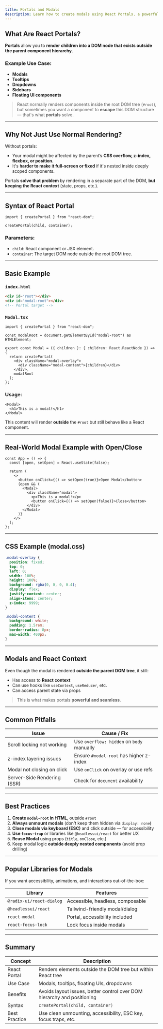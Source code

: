 ```yaml
---
title: Portals and Modals
description: Learn how to create modals using React Portals, a powerful feature for rendering components outside the main DOM hierarchy.
---
```


## What Are React Portals?

**Portals** allow you to **render children into a DOM node that exists outside the parent component hierarchy**.

### Example Use Case:

- **Modals**
- **Tooltips**
- **Dropdowns**
- **Sidebars**
- **Floating UI components**

> React normally renders components inside the root DOM tree (`#root`), but sometimes you want a component to **escape** this DOM structure — that's what **portals** solve.

---

## Why Not Just Use Normal Rendering?

Without portals:

- Your modal might be affected by the parent’s **CSS overflow, z-index, flexbox, or position**.
- It's **harder to make it full-screen or fixed** if it's nested inside deeply scoped components.

Portals **solve that problem** by rendering in a separate part of the DOM, **but keeping the React context** (state, props, etc.).

---

## Syntax of React Portal

```tsx
import { createPortal } from "react-dom";

createPortal(child, container);
```

### Parameters:

- `child`: React component or JSX element.
- `container`: The target DOM node outside the root DOM tree.

---

## Basic Example

### `index.html`

```html
<div id="root"></div>
<div id="modal-root"></div>
<!-- Portal target -->
```

### `Modal.tsx`

```tsx
import { createPortal } from "react-dom";

const modalRoot = document.getElementById("modal-root") as HTMLElement;

export const Modal = ({ children }: { children: React.ReactNode }) => {
  return createPortal(
    <div className="modal-overlay">
      <div className="modal-content">{children}</div>
    </div>,
    modalRoot
  );
};
```

### Usage:

```tsx
<Modal>
  <h1>This is a modal!</h1>
</Modal>
```

This content will render **outside** the `#root` but still behave like a React component.

---

## Real-World Modal Example with Open/Close

```tsx
const App = () => {
  const [open, setOpen] = React.useState(false);

  return (
    <>
      <button onClick={() => setOpen(true)}>Open Modal</button>
      {open && (
        <Modal>
          <div className="modal">
            <p>This is a modal!</p>
            <button onClick={() => setOpen(false)}>Close</button>
          </div>
        </Modal>
      )}
    </>
  );
};
```

---

## CSS Example (modal.css)

```css
.modal-overlay {
  position: fixed;
  top: 0;
  left: 0;
  width: 100%;
  height: 100%;
  background: rgba(0, 0, 0, 0.4);
  display: flex;
  justify-content: center;
  align-items: center;
  z-index: 9999;
}

.modal-content {
  background: white;
  padding: 1.5rem;
  border-radius: 8px;
  max-width: 400px;
}
```

---

## Modals and React Context

Even though the modal is rendered **outside the parent DOM tree**, it still:

- Has access to **React context**
- Can use hooks like `useContext`, `useReducer`, etc.
- Can access parent state via props

> This is what makes portals **powerful and seamless**.

---

## Common Pitfalls

| Issue                       | Cause / Fix                               |
| --------------------------- | ----------------------------------------- |
| Scroll locking not working  | Use `overflow: hidden` on `body` manually |
| z-index layering issues     | Ensure `#modal-root` has higher z-index   |
| Modal not closing on click  | Use `onClick` on overlay or use refs      |
| Server-Side Rendering (SSR) | Check for `document` availability         |

---

## Best Practices

1. **Create `modal-root` in HTML**, outside `#root`
2. **Always unmount modals** (don't keep them hidden via `display: none`)
3. **Close modals via keyboard (ESC)** and click outside — for accessibility
4. **Use `focus-trap`** or libraries like `@headlessui/react` for better UX
5. **Reuse Modal** using props (`title`, `onClose`, etc.)
6. Keep modal logic **outside deeply nested components** (avoid prop drilling)

---

## Popular Libraries for Modals

If you want accessibility, animations, and interactions out-of-the-box:

| Library                  | Features                         |
| ------------------------ | -------------------------------- |
| `@radix-ui/react-dialog` | Accessible, headless, composable |
| `@headlessui/react`      | Tailwind-friendly modal/dialog   |
| `react-modal`            | Portal, accessibility included   |
| `react-focus-lock`       | Lock focus inside modals         |

---

## Summary

| Concept       | Description                                                             |
| ------------- | ----------------------------------------------------------------------- |
| React Portal  | Renders elements outside the DOM tree but within React tree             |
| Use Case      | Modals, tooltips, floating UIs, dropdowns                               |
| Benefits      | Avoids layout issues, better control over DOM hierarchy and positioning |
| Syntax        | `createPortal(child, container)`                                        |
| Best Practice | Use clean unmounting, accessibility, ESC key, focus traps, etc.         |
